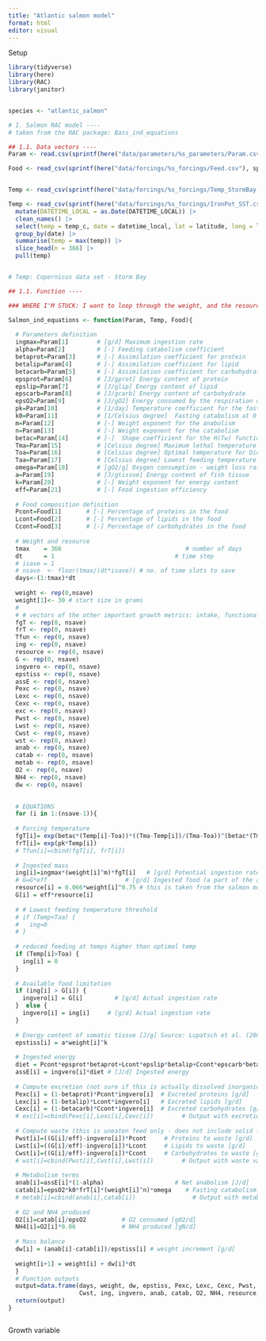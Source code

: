 ```yaml
---
title: "Atlantic salmon model"
format: html
editor: visual
---
```


Setup

```r
library(tidyverse)
library(here)
library(RAC)
library(janitor)


species <- "atlantic_salmon"

```

```r


# 1. Salmon RAC model ----
# taken from the RAC package: Bass_ind_equations

## 1.1. Data vectors ----
Param <- read.csv(sprintf(here("data/parameters/%s_parameters/Param.csv"), species)) |> pull(Value)

Food <- read_csv(sprintf(here("data/forcings/%s_forcings/Feed.csv"), species)) |> pull(value)


Temp <- read_csv(sprintf(here("data/forcings/%s_forcings/Temp_StormBay.csv"), species)) |> slice_head(n=367) |> pull(SST_celsius)

Temp <- read_csv(sprintf(here("data/forcings/%s_forcings/IronPot_SST.csv"), species)) |> 
  mutate(DATETIME_LOCAL = as.Date(DATETIME_LOCAL)) |> 
  clean_names() |> 
  select(temp = temp_c, date = datetime_local, lat = latitude, long = longitude) |> 
  group_by(date) |> 
  summarise(temp = max(temp)) |> 
  slice_head(n = 366) |> 
  pull(temp)


# Temp: Copernicus data set - Storm Bay

## 1.1. Function ----

### WHERE I'M STUCK: I want to loop through the weight, and the resource (G)

Salmon_ind_equations <- function(Param, Temp, Food){
  
  # Parameters definition
  ingmax=Param[1]        # [g/d] Maximum ingestion rate
  alpha=Param[2]         # [-] Feeding catabolism coefficient
  betaprot=Param[3]      # [-] Assimilation coefficient for protein
  betalip=Param[4]       # [-] Assimilation coefficient for lipid
  betacarb=Param[5]      # [-] Assimilation coefficient for carbohydrates
  epsprot=Param[6]       # [J/gprot] Energy content of protein
  epslip=Param[7]        # [J/glip] Energy content of lipid
  epscarb=Param[8]       # [J/gcarb] Energy content of carbohydrate
  epsO2=Param[9]         # [J/gO2] Energy consumed by the respiration of 1g of oxygen
  pk=Param[10]           # [1/day] Temperature coefficient for the fasting catabolism
  k0=Param[11]           # [1/Celsius degree]  Fasting catabolism at 0 Celsius degree
  m=Param[12]            # [-] Weight exponent for the anabolism
  n=Param[13]            # [-] Weight exponent for the catabolism
  betac=Param[14]        # [-]  Shape coefficient for the H(Tw) function
  Tma=Param[15]          # [Celsius degree] Maximum lethal temperature for Dicentrarchus labrax
  Toa=Param[16]          # [Celsius degree] Optimal temperature for Dicentrarchus labrax
  Taa=Param[17]          # [Celsius degree] Lowest feeding temperature for Dicentrarchus labrax
  omega=Param[18]        # [gO2/g] Oxygen consumption - weight loss ratio
  a=Param[19]            # [J/gtissue] Energy content of fish tissue
  k=Param[20]            # [-] Weight exponent for energy content
  eff=Param[21]          # [-] Food ingestion efficiency
  
  # Food composition definition
  Pcont=Food[1]       # [-] Percentage of proteins in the food
  Lcont=Food[2]       # [-] Percentage of lipids in the food
  Ccont=Food[3]       # [-] Percentage of carbohydrates in the food
  
  # Weight and resource
  tmax    = 366                                   # number of days 
  dt      = 1                                  # time step
  # isave = 1
  # nsave  <- floor(tmax/(dt*isave)) # no. of time slots to save
  days<-(1:tmax)*dt
  
  weight <- rep(0,nsave)
  weight[1]<- 30 # start size in grams
  # 
  # # vectors of the other important growth metrics: intake, functional response, assimilated energy and growth increment
  fgT <- rep(0, nsave)
  frT <- rep(0, nsave)
  Tfun <- rep(0, nsave)
  ing <- rep(0, nsave)
  resource <- rep(0, nsave)
  G <- rep(0, nsave)
  ingvero <- rep(0, nsave)
  epstiss <- rep(0, nsave)
  assE <- rep(0, nsave)
  Pexc <- rep(0, nsave)
  Lexc <- rep(0, nsave)
  Cexc <- rep(0, nsave)
  exc <- rep(0, nsave)
  Pwst <- rep(0, nsave)
  Lwst <- rep(0, nsave)
  Cwst <- rep(0, nsave)
  wst <- rep(0, nsave)
  anab <- rep(0, nsave)
  catab <- rep(0, nsave)
  metab <- rep(0, nsave)
  O2 <- rep(0, nsave)
  NH4 <- rep(0, nsave)
  dw <- rep(0, nsave)

  
  # EQUATIONS
  for (i in 1:(nsave-1)){
    
  # Forcing temperature
  fgT[i]= exp(betac*(Temp[i]-Toa))*((Tma-Temp[i])/(Tma-Toa))^(betac*(Tma-Toa))   # Optimum Temperature dependence for ingestion
  frT[i]= exp(pk*Temp[i])                                                       # Exponential Temperature dependence for catabolism
  # Tfun[i]=cbind(fgT[i], frT[i])                                               # Output with temperature limitation functions
  
  # Ingested mass
  ing[i]=ingmax*(weight[i]^m)*fgT[i]   # [g/d] Potential ingestion rate
  # G=G*eff                      # [g/d] Ingested food (a part of the available food falls through the net)
  resource[i] = 0.066*weight[i]^0.75 # this is taken from the salmon model
  G[i] = eff*resource[i]
  
  # # Lowest feeding temperature threshold
  # if (Temp<Taa) {
  #   ing=0
  # }
  
  # reduced feeding at temps higher than optimal temp
  if (Temp[i]>Toa) {
    ing[i] = 0
  }
  
  # Available food limitation
  if (ing[i] > G[i]) {
    ingvero[i] = G[i]         # [g/d] Actual ingestion rate
  }  else {
    ingvero[i] = ing[i]     # [g/d] Actual ingestion rate
  }
  
  # Energy content of somatic tissue [J/g] Source: Lupatsch et al. (2003)
  epstiss[i] = a*weight[i]^k
  
  # Ingested energy
  diet = Pcont*epsprot*betaprot+Lcont*epslip*betalip+Ccont*epscarb*betacarb # [J/g] Energy content of the ingested food
  assE[i] = ingvero[i]*diet # [J/d] Ingested energy
  
  # Compute excretion (not sure if this is actually dissolved inorganic nutrients)
  Pexc[i] = (1-betaprot)*Pcont*ingvero[i]  # Excreted proteins [g/d]
  Lexc[i] = (1-betalip)*Lcont*ingvero[i]   # Excreted lipids [g/d]
  Cexc[i] = (1-betacarb)*Ccont*ingvero[i]  # Excreted carbohydrates [g/d]
  # exc[i]=cbind(Pexc[i],Lexc[i],Cexc[i])        # Output with excretion values
  
  # Compute waste (this is uneaten feed only - does not include solid faecal matter)
  Pwst[i]=((G[i]/eff)-ingvero[i])*Pcont     # Proteins to waste [g/d]
  Lwst[i]=((G[i]/eff)-ingvero[i])*Lcont     # Lipids to waste [g/d]
  Cwst[i]=((G[i]/eff)-ingvero[i])*Ccont     # Carbohydrates to waste [g/d]
  # wst[i]=cbind(Pwst[i],Cwst[i],Lwst[i])        # Output with waste values
  
  # Metabolism terms
  anab[i]=assE[i]*(1-alpha)                    # Net anabolism [J/d]
  catab[i]=epsO2*k0*frT[i]*(weight[i]^n)*omega    # Fasting catabolism [J/d]
  # metab[i]=cbind(anab[i],catab[i])                # Output with metabolic rates
  
  # O2 and NH4 produced
  O2[i]=catab[i]/epsO2          # O2 consumed [g02/d]
  NH4[i]=O2[i]*0.06             # NH4 produced [gN/d]
  
  # Mass balance
  dw[i] = (anab[i]-catab[i])/epstiss[i] # weight increment [g/d]
  
  weight[i+1] = weight[i] + dw[i]*dt
  }
  # Function outputs
  output=data.frame(days, weight, dw, epstiss, Pexc, Lexc, Cexc, Pwst, Lwst, 
                    Cwst, ing, ingvero, anab, catab, O2, NH4, resource, fgT, frT, Temp)
  return(output) 
}



```

Growth variable

```r



```

